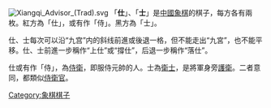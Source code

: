 {{Xiangqi piece}}
[[File:Xiangqi_Advisor_(Trad).svg|thumb]]
「'''仕'''」、「'''士'''」是[[中國象棋|中國象棋]]的棋子，每方各有兩枚。紅方為「仕」，或有作「侍」。黑方為「士」。

仕、士每次可以沿“九宫”内的斜线前進或後退一格，但不能走出“九宮”，也不能平移。仕、士前進一步稱作“上仕”或“撐仕”，后退一步稱作“落仕”。

仕或有作「侍」，為[[侍衛|侍衛]]，即服侍元帥的人。士為[[衛士|衛士]]，是將軍身旁[[護衛|護衛]]。二者意同，都類似[[侍衛官|侍衛官]]。

<!--[[File:XiangqiJiangShi.png|left]]-->
{{Xiangqi diagram
|tleft
|仕（士）的初始位置
|  |  |  |士|  |士|  |  |  
|  |  |  |  |  |  |  |  |  
|  |  |  |  |  |  |  |  |  
|  |  |  |  |  |  |  |  |  
|  |  |  |  |  |  |  |  |  
|  |  |  |  |  |  |  |  |  
|  |  |  |  |  |  |  |  |   
|  |  |  |  |  |  |  |  |  
|  |  |  |  |  |  |  |  |  
|  |  |  |仕|  |仕|  |  |  
|
|size=25
}}
{{Xiangqi diagram plus
|tleft
|仕（士）的走法（一）
|  |  |  |士|将|  |  |  |  
|  |  |  |  |士|  |  |  |  
|  |  |  |  |  |  |  |  |  
|  |  |  |  |  |  |  |  |  
|  |  |  |  |  |  |  |  |  
|  |  |  |  |  |  |  |  |  
|  |  |  |  |  |  |  |  |   
|  |  |  |..|  |..|  |  |  
|  |  |  |  |[仕]|  |  |  |  
|  |  |  |..|帅|..|  |  |  
|仕（士）可以在“九宫”内，沿斜线移动一格
|size=25
}}
{{Xiangqi diagram plus
|tleft
|仕（士）的走法（二）
|  |  |  |士|将|  |  |  |  
|  |  |  |  |士|  |  |  |  
|  |  |  |  |  |  |  |  |  
|  |  |  |  |  |  |  |  |  
|  |  |  |  |  |  |  |  |  
|  |  |  |  |  |  |  |  |  
|  |  |  |  |xx|  |xx|  |   
|  |  |  |帅|  |[仕]|  |  |  
|  |  |  |  |..|  |xx|  |   
|  |  |  |  |  |  |  |  |  
|仕（士）不能走出“九宫”
|size=25
}}
{{clear}}

{{ChineseChess}}

[[Category:象棋棋子|Category:象棋棋子]]